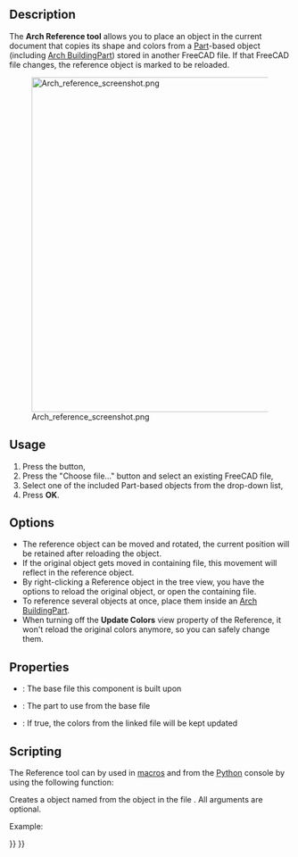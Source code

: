 <languages/>
<translate>

<!--T:16-->
{{Docnav
|[[Arch_Component|Component]]
|[[BIM_Text|Text]]
|[[BIM_Workbench|BIM]]
|IconL=Arch_Component.svg
|IconR=BIM_Text.svg
|IconC=Workbench_BIM.svg
}}

<!--T:20-->
{{VeryImportantMessage|THIS COMMAND IS PART OF THE INTEGRATED [[BIM_Workbench|BIM WORKBENCH]] IN V1.0<br>
This page has been updated for that version.}}

<!--T:1-->
{{GuiCommand
|Name=Arch Reference
|MenuLocation=3D/BIM → Generic 3D tools → External reference
|Workbenches=[[BIM_Workbench|BIM]]
|SeeAlso=
}}

==Description== <!--T:2-->

<!--T:4-->
The '''Arch Reference tool''' allows you to place an object in the current document that copies its shape and colors from a [[Part_Workbench|Part]]-based object (including [[Arch_BuildingPart|Arch BuildingPart]]) stored in another FreeCAD file. If that FreeCAD file changes, the reference object is marked to be reloaded.

<!--T:3-->
[[Image:Arch reference screenshot.png|600px]]

==Usage== <!--T:5-->

<!--T:6-->
# Press the {{KEY|[[Image:Arch_Reference.svg|16px]] [[Arch_Reference|External reference]]}} button,
# Press the "Choose file..." button and select an existing FreeCAD file,
# Select one of the included Part-based objects from the drop-down list,
# Press '''OK'''.

==Options== <!--T:7-->

<!--T:8-->
* The reference object can be moved and rotated, the current position will be retained after reloading the object.
* If the original object gets moved in containing file, this movement will reflect in the reference object.
* By right-clicking a Reference object in the tree view, you have the options to reload the original object, or open the containing file.
* To reference several objects at once, place them inside an [[Arch_BuildingPart|Arch BuildingPart]].
* When turning off the '''Update Colors''' view property of the Reference, it won't reload the original colors anymore, so you can safely change them.

==Properties== <!--T:9-->

<!--T:10-->
* {{PropertyData|File}}: The base file this component is built upon
* {{PropertyData|Part}}: The part to use from the base file
* {{PropertyView|Update Colors}}: If true, the colors from the linked file will be kept updated

==Scripting== <!--T:11-->

<!--T:12-->
The Reference tool can by used in [[Macros|macros]] and from the [[Python|Python]] console by using the following function:

</translate>
{{Code|code=
reference = makeReference([filepath], [partname], [name])
}}
<translate>

<!--T:13-->
Creates a {{incode|reference}} object named {{incode|name}} from the object {{incode|partname}} in the file {{incode|filepath}}. All arguments are optional.

<!--T:14-->
Example:

</translate>
{{Code|code=
import Arch
Arch.makeReference("/path/to/some/file.FSCtd", "myPart")
}}
<translate>


<!--T:17-->
{{Docnav
|[[Arch_Component|Component]]
|[[BIM_Text|Text]]
|[[BIM_Workbench|BIM]]
|IconL=Arch_Component.svg
|IconR=BIM_Text.svg
|IconC=Workbench_BIM.svg
}}

</translate>
{{BIM_Tools_navi{{#translation:}}}}
{{Userdocnavi{{#translation:}}}}